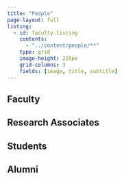 ```yaml
---
title: "People"
page-layout: full
listing:
  - id: faculty-listing
    contents: 
      - "../content/people/**"
    type: grid
    image-height: 225px
    grid-columns: 3
    fields: [image, title, subtitle]
---
```


## Faculty

::: {#faculty-listing}
:::

<!-- ## In memoriam -->

## Research Associates

<!-- ## Visiting -->

## Students

## Alumni